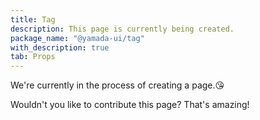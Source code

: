 ```yaml
---
title: Tag
description: This page is currently being created.
package_name: "@yamada-ui/tag"
with_description: true
tab: Props
---
```


We're currently in the process of creating a page.😘

Wouldn't you like to contribute this page? That's amazing!
